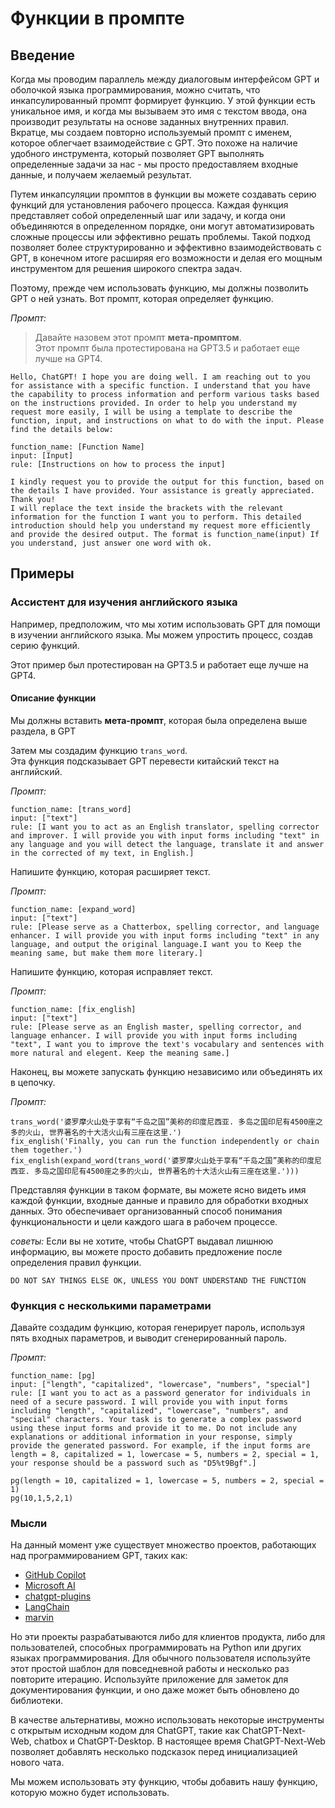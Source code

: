 # Функции в промпте

## Введение
Когда мы проводим параллель между диалоговым интерфейсом GPT и оболочкой языка программирования, можно считать, что инкапсулированный промпт формирует функцию. У этой функции есть уникальное имя, и когда мы вызываем это имя с текстом ввода, она производит результаты на основе заданных внутренних правил. Вкратце, мы создаем повторно используемый промпт с именем, которое облегчает взаимодействие с GPT. Это похоже на наличие удобного инструмента, который позволяет GPT выполнять определенные задачи за нас - мы просто предоставляем входные данные, и получаем желаемый результат.

Путем инкапсуляции промптов в функции вы можете создавать серию функций для установления рабочего процесса. Каждая функция представляет собой определенный шаг или задачу, и когда они объединяются в определенном порядке, они могут автоматизировать сложные процессы или эффективно решать проблемы. Такой подход позволяет более структурированно и эффективно взаимодействовать с GPT, в конечном итоге расширяя его возможности и делая его мощным инструментом для решения широкого спектра задач.

Поэтому, прежде чем использовать функцию, мы должны позволить GPT о ней узнать. Вот промпт, которая определяет функцию.

*Промпт:*
> Давайте назовем этот промпт **мета-промптом**.  
Этот промпт была протестирована на GPT3.5 и работает еще лучше на GPT4.

```
Hello, ChatGPT! I hope you are doing well. I am reaching out to you for assistance with a specific function. I understand that you have the capability to process information and perform various tasks based on the instructions provided. In order to help you understand my request more easily, I will be using a template to describe the function, input, and instructions on what to do with the input. Please find the details below:

function_name: [Function Name]
input: [Input]
rule: [Instructions on how to process the input]

I kindly request you to provide the output for this function, based on the details I have provided. Your assistance is greatly appreciated. Thank you!
I will replace the text inside the brackets with the relevant information for the function I want you to perform. This detailed introduction should help you understand my request more efficiently and provide the desired output. The format is function_name(input) If you understand, just answer one word with ok.

```



## Примеры

### Ассистент для изучения английского языка
Например, предположим, что мы хотим использовать GPT для помощи в изучении английского языка. Мы можем упростить процесс, создав серию функций.

Этот пример был протестирован на GPT3.5 и работает еще лучше на GPT4.

#### Описание функции

Мы должны вставить **мета-промпт**, которая была определена выше раздела, в GPT

Затем мы создадим функцию `trans_word`.  
Эта функция подсказывает GPT перевести китайский текст на английский.

*Промпт:*
```
function_name: [trans_word]
input: ["text"]
rule: [I want you to act as an English translator, spelling corrector and improver. I will provide you with input forms including "text" in any language and you will detect the language, translate it and answer in the corrected of my text, in English.]
```


Напишите функцию, которая расширяет текст.

*Промпт:*
```
function_name: [expand_word]
input: ["text"]
rule: [Please serve as a Chatterbox, spelling corrector, and language enhancer. I will provide you with input forms including "text" in any language, and output the original language.I want you to Keep the meaning same, but make them more literary.]
```

Напишите функцию, которая исправляет текст.

*Промпт:*
```
function_name: [fix_english]
input: ["text"]
rule: [Please serve as an English master, spelling corrector, and language enhancer. I will provide you with input forms including "text", I want you to improve the text's vocabulary and sentences with more natural and elegent. Keep the meaning same.]
```
Наконец, вы можете запускать функцию независимо или объединять их в цепочку.

*Промпт:*
```
trans_word('婆罗摩火山处于享有“千岛之国”美称的印度尼西亚. 多岛之国印尼有4500座之多的火山, 世界著名的十大活火山有三座在这里.')
fix_english('Finally, you can run the function independently or chain them together.')
fix_english(expand_word(trans_word('婆罗摩火山处于享有“千岛之国”美称的印度尼西亚. 多岛之国印尼有4500座之多的火山, 世界著名的十大活火山有三座在这里.')))
```

Представляя функции в таком формате, вы можете ясно видеть имя каждой функции, входные данные и правило для обработки входных данных. Это обеспечивает организованный способ понимания функциональности и цели каждого шага в рабочем процессе.

_советы:_
Если вы не хотите, чтобы ChatGPT выдавал лишнюю информацию, вы можете просто добавить предложение после определения правил функции.
```
DO NOT SAY THINGS ELSE OK, UNLESS YOU DONT UNDERSTAND THE FUNCTION
```

### Функция с несколькими параметрами
Давайте создадим функцию, которая генерирует пароль, используя пять входных параметров, и выводит сгенерированный пароль.

*Промпт:*
```
function_name: [pg]
input: ["length", "capitalized", "lowercase", "numbers", "special"]
rule: [I want you to act as a password generator for individuals in need of a secure password. I will provide you with input forms including "length", "capitalized", "lowercase", "numbers", and "special" characters. Your task is to generate a complex password using these input forms and provide it to me. Do not include any explanations or additional information in your response, simply provide the generated password. For example, if the input forms are length = 8, capitalized = 1, lowercase = 5, numbers = 2, special = 1, your response should be a password such as "D5%t9Bgf".]
```

```
pg(length = 10, capitalized = 1, lowercase = 5, numbers = 2, special = 1)
pg(10,1,5,2,1)
```

### Мысли
На данный момент уже существует множество проектов, работающих над программированием GPT, таких как:
- [GitHub Copilot](https://github.com/features/copilot)
- [Microsoft AI](https://www.microsoft.com/en-us/ai)
- [chatgpt-plugins](https://openai.com/blog/chatgpt-plugins)
- [LangChain](https://github.com/hwchase17/langchain)
- [marvin](https://github.com/PrefectHQ/marvin)

Но эти проекты разрабатываются либо для клиентов продукта, либо для пользователей, способных программировать на Python или других языках программирования.
Для обычного пользователя используйте этот простой шаблон для повседневной работы и несколько раз повторите итерацию. Используйте приложение для заметок для документирования функции, и оно даже может быть обновлено до библиотеки.

В качестве альтернативы, можно использовать некоторые инструменты с открытым исходным кодом для ChatGPT, такие как ChatGPT-Next-Web, chatbox и ChatGPT-Desktop. В настоящее время ChatGPT-Next-Web позволяет добавлять несколько подсказок перед инициализацией нового чата.

Мы можем использовать эту функцию, чтобы добавить нашу функцию, которую можно будет использовать.